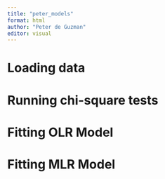 ```yaml
---
title: "peter_models"
format: html
author: "Peter de Guzman"
editor: visual
---
```


## 

# Loading data

# Running chi-square tests

# Fitting OLR Model

# Fitting MLR Model